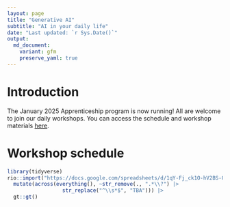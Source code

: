 ```yaml
---
layout: page
title: "Generative AI"
subtitle: "AI in your daily life"
date: "Last updated: `r Sys.Date()`"
output:
  md_document:
    variant: gfm
    preserve_yaml: true
---
```


# Introduction

The January 2025 Apprenticeship program is now running! 
All are welcome to join our daily workshops.
You can access the schedule and workshop materials [here](apprenticeship_2025h1).

# Workshop schedule

```r
library(tidyverse)
rio::import("https://docs.google.com/spreadsheets/d/1qY-Fj_ck1O-hV2BS-Oc789CcATXvCXApenSRjfyliqk/edit?gid=525811222#gid=525811222", sheet = "Schedule") |> 
  mutate(across(everything(), ~str_remove(., ".*\\?") |> 
                  str_replace("^\\s*$", "TBA"))) |> 
  gt::gt() 
```

